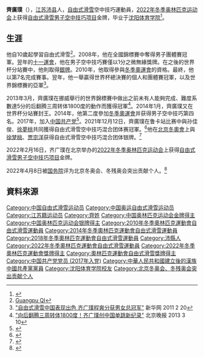 {{Infobox sportsperson
|姓名= 齐广璞 
|image = Freestyle skiing at the 2022 Winter Olympics – Men's aerials medalists.jpg
|caption = 摄于北京冬奥会男子空中技巧决赛后
|國籍= {{CHN-1949}}
|出生日期= {{birth_date_and_age|1990|10|20}}
|出生地點= {{CHN-1949}}[[江苏省|江苏省]][[徐州市|徐州市]][[沛县|沛县]]
|居住地= 
|身高= 
|體重= 
|运动= 滑雪
|項目= 自由式滑雪
|級別=
| 教育程度           = 力学博士研究生
| 母校               = [[沈阳体育学院|沈阳体育学院]]（本科）<br>[[哈尔滨工业大学|哈尔滨工业大学]]（博士研究生）
|medaltemplates= 
{{MedalCountry|{{CHN-1949}}}}
{{MedalSport|男子自由式滑雪}}
{{MedalCompetition|[[奧林匹克運動會|奧林匹克運動會]] [[File:Olympic_rings.svg|30px]]}}
{{MedalGold|[[2022年冬季奥林匹克运动会|2022北京]]|{{tsl|en|Freestyle skiing at the 2022 Winter Olympics – Men's aerials|2022年冬季奥林匹克运动会自由式滑雪男子空中技巧比赛|男子空中技巧}}}}
{{MedalSilver|[[2022年冬季奥林匹克运动会|2022北京]]|[[2022年冬季奥林匹克运动会自由式滑雪混合团体空中技巧比赛|混合团体空中技巧]]}}
{{MedalCompetition|[[世界自由式滑雪錦標賽|世界自由式滑雪錦標賽]] <!-- 注释: [[File:International_Ski_Federation_logo.svg|20px]] -->}}
{{MedalGold|[[世界自由式滑雪錦標賽|2013沃斯]] |空中技巧}}
{{MedalGold|[[世界自由式滑雪錦標賽|2015申贝格-拉赫塔尔]] |空中技巧}}
{{MedalSilver| {{link-en|FIS Freestyle World Ski Championships 2011||2011鹿鸣谷}}|空中技巧}}
{{MedalSilver| {{link-en|FIS Freestyle World Ski Championships 2017||2017内华达}}|空中技巧}}
|show-medals=
}}

'''齊廣璞'''（{{bd|1990年|10月20日|||}}），[[江苏|江苏]][[沛县|沛县]]人，[[自由式滑雪|自由式滑雪]]空中技巧運動員，[[2022年冬季奥林匹克运动会|2022年冬季奥林匹克运动会]]上获得[[2022年冬季奧林匹克運動會自由式滑雪比賽|自由式滑雪男子空中技巧项目]]金牌，毕业于[[沈阳体育学院|沈阳体育学院]]<ref>{{cite web |title=第七金！齐广璞，圆梦！沈阳体育学院为你骄傲！ |url=https://www.sohu.com/a/523256288_349248 |website=搜狐网 |accessdate=2022-02-16}}</ref>。

== 生涯 ==
他自10歲起學習自由式滑雪<ref>[http://www.sochi2014.com/en/athlete-guangpu-qi Guangpu QI]</ref>。2008年，他在全國錦標賽中奪得男子團體賽冠軍。翌年的[[中华人民共和国第十一届运动会|十一運會]]，他在男子空中技巧賽僅以1分之微無緣獎牌。在之後的世界杯分站賽中，他則取得[[銀牌|銀牌]]。2010年，他取得參與[[2010年冬季奧林匹克運動會|冬季奧運會]]的資格。最終，他以第7名完成賽事。翌年，他一舉贏得世界杯總決賽的個人和團體賽冠軍，以及世界錦標賽的亞軍<ref>[http://sports.sina.com.cn/o/2011-02-20/13295458274.shtml "自由式滑雪中国表现出色 齐广璞程爽分获男女总冠军"] 新华网 2011 2 20</ref>。

2013年3月，齊廣璞在挪威舉行的世界錦標賽中做出之前未有人能夠完成、難度系數達5分的后翻腾三周转体1800度的動作而獲得冠軍<ref>[http://sports.sina.com.cn/o/2013-03-10/14296458734.shtml "向后翻腾三周转体1800度！齐广璞创中国单跳新纪录"] 北京晚报 2013 3 10</ref>。2014年1月，齊廣璞又在世界杯分站賽封王。2014年，他第二度參加[[2014年冬季奧林匹克運動會|冬季奧運會]]并获得男子空中技巧第四名。2017年，加入[[中国共产党|中国共产党]]<ref>{{cite web |title=中国空中技巧队破困境逐梦想 新党员齐广璞发言 |url=http://sports.sina.com.cn/others/winter/2017-07-21/doc-ifyihrmf3139062.shtml |website=新浪网 |accessdate=2017-07-21}}</ref>。2021年12月12日，齊廣璞在鲁卡站比赛中與孙佳俊、[[徐夢桃|徐夢桃]]共同獲得自由式滑雪空中技巧混合团体赛冠軍。<ref>{{cite news |title=一日两金！滑雪赛场捷报频传，蔡雪桐徐梦桃均夺冠 |url=https://news.sina.com.cn/c/2021-12-12/doc-ikyamrmy8437521.shtml}}</ref>他在[[北京冬奧會|北京冬奧會]]上與[[徐梦桃|徐梦桃]]、[[贾宗洋|贾宗洋]]获得自由式滑雪空中技巧混合团体银牌。<ref>{{cite news |title=这枚银牌不易！ |url=https://www.sohu.com/a/522085962_115239}}</ref>

2022年2月16日，齐广璞在北京举办的[[2022年冬季奥林匹克运动会|2022年冬季奥林匹克运动会]]上获得[[2022年冬季奧林匹克運動會自由式滑雪比賽|自由式滑雪男子空中技巧项目]]金牌。

2022年4月8日被[[中华人民共和国国务院|国务院]]评为北京冬奥会、冬残奥会突出贡献个人。<ref>{{Cite web|title=中共中央 国务院关于表彰北京冬奥会、冬残奥会突出贡献集体和突出贡献个人的决定|url=http://www.gov.cn/zhengce/2022-04/08/content_5684054.htm|access-date=2022-04-08|work=中华人民共和国国务院}}</ref>

==資料來源==
{{reflist}}
{{奥林匹克运动会自由式滑雪比赛男子空中技巧冠军}}
{{北京冬奥突出贡献个人}}
{{DEFAULTSORT:Qi Guangpu}}
[[Category:中国自由式滑雪运动员|Category:中国自由式滑雪运动员]]
[[Category:中国奥运自由式滑雪运动员|Category:中国奥运自由式滑雪运动员]]
[[Category:江苏籍运动员|Category:江苏籍运动员]]
[[Category:齊姓|Category:齊姓]]
[[Category:中国奥林匹克运动会金牌得主|Category:中国奥林匹克运动会金牌得主]]
[[Category:中国奥林匹克运动会银牌得主|Category:中国奥林匹克运动会银牌得主]]
[[Category:2010年冬季奧林匹克運動會自由式滑雪運動員|Category:2010年冬季奧林匹克運動會自由式滑雪運動員]]
[[Category:2014年冬季奧林匹克運動會自由式滑雪運動員|Category:2014年冬季奧林匹克運動會自由式滑雪運動員]]
[[Category:2018年冬季奧林匹克運動會自由式滑雪運動員|Category:2018年冬季奧林匹克運動會自由式滑雪運動員]]
[[Category:沛縣人|Category:沛縣人]]
[[Category:2022年冬季奧林匹克運動會自由式滑雪運動員|Category:2022年冬季奧林匹克運動會自由式滑雪運動員]]
[[Category:2022年冬季奧林匹克運動會獎牌得主|Category:2022年冬季奧林匹克運動會獎牌得主]]
[[Category:奧林匹克運動會自由式滑雪獎牌得主|Category:奧林匹克運動會自由式滑雪獎牌得主]]
[[Category:中国共产党党员_(2017年入党)|Category:中国共产党党员 (2017年入党)]]
[[Category:中華人民共和國建立後的漢族中國共產黨黨員|Category:中華人民共和國建立後的漢族中國共產黨黨員]]
[[Category:沈阳体育学院校友|Category:沈阳体育学院校友]]
[[Category:北京冬奥会、冬残奥会突出贡献个人|Category:北京冬奥会、冬残奥会突出贡献个人]]